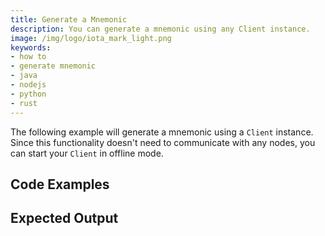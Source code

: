 ```yaml
---
title: Generate a Mnemonic
description: You can generate a mnemonic using any Client instance.
image: /img/logo/iota_mark_light.png
keywords:
- how to
- generate mnemonic
- java
- nodejs
- python
- rust
---
```




The following example will generate a mnemonic using a `Client` instance.  Since this functionality doesn't need to
communicate with any nodes, you can start your `Client` in offline mode.

## Code Examples

<Tabs groupId="language">
    <TabItem value="rust" label="Rust">
        <RustCode/>
    </TabItem>
    <TabItem value="nodejs" label="Nodejs">
        <NodejsCode/>
    </TabItem>
    <TabItem value="python" label="Python">
        <PythonCode/>
    </TabItem>
    <TabItem value="java" label="Java">
        <JavaCode/>
    </TabItem>
</Tabs>

## Expected Output

<Tabs groupId="language">
    <TabItem value="rust" label="Rust">
        <RustOutput/>
    </TabItem>
    <TabItem value="nodejs" label="Nodejs">
        <NodejsOutput/>
    </TabItem>
    <TabItem value="python" label="Python">
        <PythonOutput/>
    </TabItem>
    <TabItem value="java" label="Java">
        <JavaOutput/>
    </TabItem>
</Tabs>
